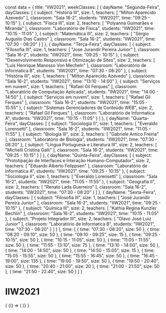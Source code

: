 const data = {
  title: "IIW2021",
  weekClasses: [
    {
      dayName: "Segunda-Feira",
      dayClasses: [
        {
          subject: "História III",
          size: 1,
          teachers: [
            "Milton Aparecido Azevedo"
          ],
          classroom: "Sala 16-2",
          students: "IIW2021",
          time: "09:25 - 10:15"
        },
        {
          subject: "Física III",
          size: 2,
          teachers: [
            "Polyanna Guimarães e Miranda"
          ],
          classroom: "Laboratório de Física",
          students: "IIW2021",
          time: "10:15 - 11:05"
        },
        {
          subject: "Matemática III",
          size: 2,
          teachers: [
            "Sérgio Augusto Dias Castro"
          ],
          classroom: "Sala 16-2",
          students: "IIW2021",
          time: "07:30 - 08:20"
        }
      ]
    },
    {
      dayName: "Terça-Feira",
      dayClasses: [
        {
          subject: "Filosofia III",
          size: 1,
          teachers: [
            "José Jurandir Pereira Junior"
          ],
          classroom: "Sala 16-2",
          students: "IIW2021",
          time: "09:25 - 10:15"
        },
        {
          subject: "Desenvolvimento Responsivo e Otimização de Sites",
          size: 2,
          teachers: [
            "Luis Henrique Manosso Von Mecheln"
          ],
          classroom: "Laboratório de Informatica B",
          students: "IIW2021",
          time: "07:30 - 08:20"
        },
        {
          subject: "História III",
          size: 1,
          teachers: [
            "Milton Aparecido Azevedo"
          ],
          classroom: "Sala 16-2",
          students: "IIW2021",
          time: "13:10 - 14:00"
        },
        {
          subject: "Serviços em nuvem",
          size: 1,
          teachers: [
            "Rafael Gil Ferques"
          ],
          classroom: "Laboratório de Computação Aplicada",
          students: "IIW2021",
          time: "14:00 - 14:50"
        },
        {
          subject: "Serviços em nuvem",
          size: 1,
          teachers: [
            "Rafael Gil Ferques"
          ],
          classroom: "Sala 16-2",
          students: "IIW2021",
          time: "15:05 - 15:55"
        },
        {
          subject: "Sistemas Gerenciadores de Conteúdo WEB",
          size: 2,
          teachers: [
            "Rafael Gil Ferques"
          ],
          classroom: "Laboratório de Informatica A",
          students: "IIW2021",
          time: "10:15 - 11:05"
        }
      ]
    },
    {
      dayName: "Quarta-Feira",
      dayClasses: [
        {
          subject: "Sociologia II",
          size: 1,
          teachers: [
            "Everaldo Lorensetti"
          ],
          classroom: "Sala 16-2",
          students: "IIW2021",
          time: "11:05 - 11:55"
        },
        {
          subject: "Biologia III",
          size: 2,
          teachers: [
            "Gabriele Antico Freiria"
          ],
          classroom: "Laboratório de Biologia",
          students: "IIW2021",
          time: "07:30 - 08:20"
        },
        {
          subject: "Língua Portuguesa e Literatura III",
          size: 2,
          teachers: [
            "Michelli Cristina Galli"
          ],
          classroom: "Sala 16-2",
          students: "IIW2021",
          time: "09:25 - 10:15"
        }
      ]
    },
    {
      dayName: "Quinta-Feira",
      dayClasses: [
        {
          subject: "Prototipação de Interfaces e Interação Humano-Computador",
          size: 2,
          teachers: [
            "Eduardo Alberto Felippsen"
          ],
          classroom: "Laboratório de Informatica A",
          students: "IIW2021",
          time: "09:25 - 10:15"
        },
        {
          subject: "Sociologia II",
          size: 1,
          teachers: [
            "Everaldo Lorensetti"
          ],
          classroom: "Sala 16-2",
          students: "IIW2021",
          time: "11:05 - 11:55"
        },
        {
          subject: "Geografia II",
          size: 2,
          teachers: [
            "Renato Lada Guerreiro"
          ],
          classroom: "Sala 16-2",
          students: "IIW2021",
          time: "07:30 - 08:20"
        }
      ]
    },
    {
      dayName: "Sexta-Feira",
      dayClasses: [
        {
          subject: "Filosofia III",
          size: 1,
          teachers: [
            "José Jurandir Pereira Junior"
          ],
          classroom: "Sala 16-2",
          students: "IIW2021",
          time: "09:25 - 10:15"
        },
        {
          subject: "Química III",
          size: 2,
          teachers: [
            "Kathia Regina Kunzler Bechlin"
          ],
          classroom: "Sala 16-2",
          students: "IIW2021",
          time: "10:15 - 11:05"
        },
        {
          subject: "Projeto Integrador III",
          size: 2,
          teachers: [
            "Olavo José Luiz Junior"
          ],
          classroom: "Laboratório de Informatica B",
          students: "IIW2021",
          time: "07:30 - 08:20"
        }
      ]
    }
  ],
  time: [
    {
      time: "07:30 - 08:20",
      size: 50
    },
    {
      time: "08:20 - 09:10",
      size: 50
    },
    {
      time: "09:10 - 09:25",
      size: 15
    },
    {
      time: "09:25 - 10:15",
      size: 50
    },
    {
      time: "10:15 - 11:05",
      size: 50
    },
    {
      time: "11:05 - 11:55",
      size: 50
    },
    {
      time: "11:55 - 13:10",
      size: 75
    },
    {
      time: "13:10 - 14:00",
      size: 50
    },
    {
      time: "14:00 - 14:50",
      size: 50
    },
    {
      time: "14:50 - 15:05",
      size: 15
    },
    {
      time: "15:05 - 15:55",
      size: 50
    },
    {
      time: "15:55 - 16:45",
      size: 50
    },
    {
      time: "16:45 - 19:00",
      size: 135
    },
    {
      time: "19:00 - 19:50",
      size: 50
    },
    {
      time: "19:50 - 20:40",
      size: 50
    },
    {
      time: "20:40 - 21:00",
      size: 20
    },
    {
      time: "21:00 - 21:50",
      size: 50
    },
    {
      time: "21:50 - 22:40",
      size: 50
    }
  ]
}

# IIW2021

<div>
  {
    <BrowserOnly>
      {() => (
        <Grid
          title={data.title}
          weekClasses={data.weekClasses}
          time={data.time}
        />
      )}
    </BrowserOnly>
  }
</div>
